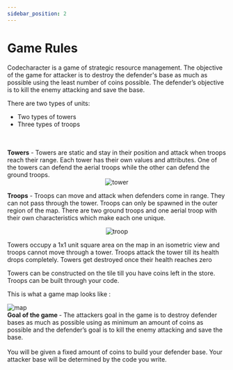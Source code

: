 ```yaml
---
sidebar_position: 2
---
```


# Game Rules

Codecharacter is a game of strategic resource management. The objective of the game for attacker is to destroy the defender's base as much as possible using the least number of coins possible. The defender’s objective is to kill the enemy attacking and save the base.

There are two types of units:

<ul>
  <li>Two types of towers</li>
  <li>Three types of troops</li>
</ul>
<br />
<br />
<b>Towers</b> - Towers are static and stay in their position and attack when
troops reach their range. Each tower has their own values and attributes. One of the 
towers can defend the aerial troops while the other can defend the ground troops.
<div align="center">
  <img src="/img/Overview/GameRules/Towers.png" alt="tower" />
</div>

<b>Troops</b> - Troops can move and attack when defenders come in range. They can
not pass through the tower. Troops can only be spawned in the outer region of the map.
There are two ground troops and one aerial troop with their own characteristics which make each one unique.
<div align="center">
  <img src="/img/Overview/GameRules/troop.png" alt="troop" />
</div>

Towers occupy a 1x1 unit square area on the map in an isometric view and troops cannot move through a tower. Troops attack the tower till its health drops completely. Towers get destroyed once their health reaches zero

Towers can be constructed on the tile till you have coins left in the store. Troops can be built through your code.

This is what a game map looks like :

<img src="/img/Overview/GameRules/map.jpeg" alt="map" />

<br />
<b>Goal of the game </b> - The attackers goal in the game is to destroy defender
bases as much as possible using as minimum an amount of coins as possible and the defender’s goal
is to kill the enemy attacking and save the base.
<br />
<br />
You will be given a fixed amount of coins to build your defender base. Your attacker base will be determined by
the code you write.
